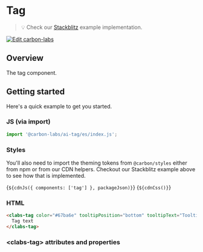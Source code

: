 
<Meta of={TagStories} />

# Tag

> 💡 Check our
> [Stackblitz](https://stackblitz.com/github/carbon-design-system/carbon-labs/tree/main/packages/tag/examples/tag)
> example implementation.

[![Edit carbon-labs](https://developer.stackblitz.com/img/open_in_stackblitz.svg)](https://stackblitz.com/github/carbon-design-system/carbon-labs/tree/main/packages/tag/examples/tag)

## Overview

The tag component.

## Getting started

Here's a quick example to get you started.

### JS (via import)

```javascript
import '@carbon-labs/ai-tag/es/index.js';
```

### Styles

You'll also need to import the theming tokens from `@carbon/styles` either from
npm or from our CDN helpers. Checkout our Stackblitz example above to see how
that is implemented.

<Markdown>{`${cdnJs({ components: ['tag'] }, packageJson)}`}</Markdown>
<Markdown>{`${cdnCss()}`}</Markdown>

### HTML

```html
<clabs-tag color="#67ba6e" tooltipPosition="bottom" tooltipText="Tooltip text">
  Tag text
</clabs-tag>
```

### &lt;clabs-tag&gt; attributes and properties

<ArgTypes of="clabs-tag" />
